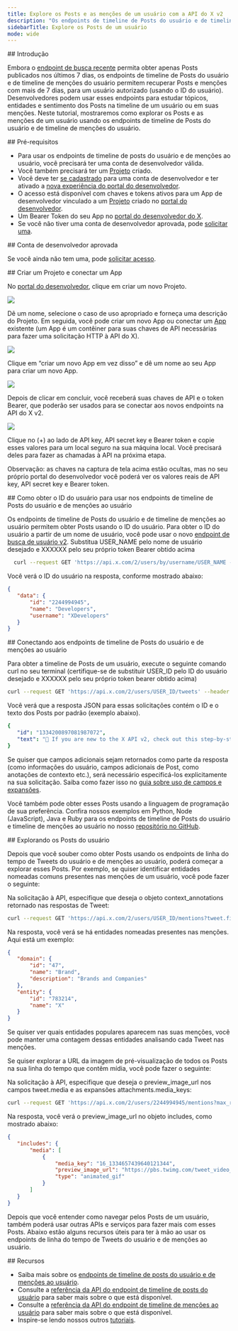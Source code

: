 ```yaml
---
title: Explore os Posts e as menções de um usuário com a API do X v2
description: "Os endpoints de timeline de Posts do usuário e de timeline de menções ao usuário permitem que desenvolvedores recuperem os Posts públicos publicados por um usuário ou que o mencionem."
sidebarTitle: Explore os Posts de um usuário
mode: wide
---
```


<div id="introduction">
  ## Introdução
</div>

Embora o [endpoint de busca recente](/pt-BR/x-api/posts/search/introduction) permita obter apenas Posts publicados nos últimos 7 dias, os endpoints de timeline de Posts do usuário e de timeline de menções do usuário permitem recuperar Posts e menções com mais de 7 dias, para um usuário autorizado (usando o ID do usuário). Desenvolvedores podem usar esses endpoints para estudar tópicos, entidades e sentimento dos Posts na timeline de um usuário ou em suas menções. Neste tutorial, mostraremos como explorar os Posts e as menções de um usuário usando os endpoints de timeline de Posts do usuário e de timeline de menções do usuário.
 

<div id="prerequisites">
  ## Pré-requisitos
</div>

- Para usar os endpoints de timeline de posts do usuário e de menções ao usuário, você precisará ter uma conta de desenvolvedor válida.
- Você também precisará ter um [Projeto](/pt-BR/resources/fundamentals/projects) criado.
- Você deve ter [se cadastrado](https://developer.x.com/en/portal/petition/essential/basic-info) para uma conta de desenvolvedor e ter ativado a [nova experiência do portal do desenvolvedor](https://developer.x.com/en/portal/opt-in.html).
- O acesso está disponível com chaves e tokens ativos para um App de desenvolvedor vinculado a um [Projeto](/pt-BR/resources/fundamentals/projects) criado no [portal do desenvolvedor](/pt-BR/resources/fundamentals/developer-portal).
- Um Bearer Token do seu App no [portal do desenvolvedor do X](/pt-BR/resources/fundamentals/developer-portal).
- Se você não tiver uma conta de desenvolvedor aprovada, pode [solicitar uma](https://developer.x.com/en/apply-for-access).

<div id="approved-developer-account">
  ## Conta de desenvolvedor aprovada
</div>

Se você ainda não tem uma, pode [solicitar acesso](https://developer.x.com/en/apply-for-access).

<div id="create-a-project-and-connect-an-app">
  ## Criar um Projeto e conectar um App
</div>

No [portal do desenvolvedor](https://developer.x.com/en/portal/dashboard), clique em criar um novo Projeto.

<Frame>
  <img src="/images/projects.png.twimg.1920.png" />
</Frame>

Dê um nome, selecione o caso de uso apropriado e forneça uma descrição do Projeto. Em seguida, você pode criar um novo App ou conectar um [App](/pt-BR/resources/fundamentals/developer-apps) existente (um App é um contêiner para suas chaves de API necessárias para fazer uma solicitação HTTP à API do X).

<Frame>
  <img src="/images/add-your-app.png.twimg.1920.png" />
</Frame>

Clique em “criar um novo App em vez disso” e dê um nome ao seu App para criar um novo App.

<Frame>
  <img src="/images/last-step-name-your-app.png.twimg.1920.png" />
</Frame>

Depois de clicar em concluir, você receberá suas chaves de API e o token Bearer, que poderão ser usados para se conectar aos novos endpoints na API do X v2.

<Frame>
  <img src="/images/here-are-your-keys.png.twimg.1920.png" />
</Frame>

Clique no (+) ao lado de API key, API secret key e Bearer token e copie esses valores para um local seguro na sua máquina local. Você precisará deles para fazer as chamadas à API na próxima etapa.

Observação: as chaves na captura de tela acima estão ocultas, mas no seu próprio portal do desenvolvedor você poderá ver os valores reais de API key, API secret key e Bearer token.
 

<div id="how-to-get-the-user-id-for-a-user-to-use-in-the-user-tweet-timeline-and-user-mention-timeline-endpoints">
  ## Como obter o ID do usuário para usar nos endpoints de timeline de Posts do usuário e de menções ao usuário
</div>

Os endpoints de timeline de Posts do usuário e de timeline de menções ao usuário permitem obter Posts usando o ID do usuário. Para obter o ID do usuário a partir de um nome de usuário, você pode usar o novo [endpoint de busca de usuário v2](/pt-BR/x-api/users/lookup/quickstart/user-lookup). Substitua USER\_NAME pelo nome de usuário desejado e XXXXXX pelo seu próprio token Bearer obtido acima

```bash
  curl --request GET 'https://api.x.com/2/users/by/username/USER_NAME --header 'Authorization: Bearer XXXXXX'
```

Você verá o ID do usuário na resposta, conforme mostrado abaixo:

```json
{
   "data": {
       "id": "2244994945",
       "name": "Developers",
       "username": "XDevelopers"
   }
}
```

<div id="connecting-to-the-user-tweet-timeline-and-user-mention-timeline-endpoints">
  ## Conectando aos endpoints de timeline de Posts do usuário e de menções ao usuário
</div>

Para obter a timeline de Posts de um usuário, execute o seguinte comando curl no seu terminal (certifique-se de substituir USER\_ID pelo ID do usuário desejado e XXXXXX pelo seu próprio token bearer obtido acima)

```bash
curl --request GET 'https://api.x.com/2/users/USER_ID/tweets' --header 'Authorization: Bearer XXXXXX'
```

Você verá que a resposta JSON para essas solicitações contém o ID e o texto dos Posts por padrão (exemplo abaixo).

```yaml
{
   "id": "1334200897081987072",
   "text": "👀 If you are new to the X API v2, check out this step-by-step guide to making your first request https://t.co/4rZqThpSbp"
}
```

Se quiser que campos adicionais sejam retornados como parte da resposta (como informações do usuário, campos adicionais de Post, como anotações de contexto etc.), será necessário especificá-los explicitamente na sua solicitação. Saiba como fazer isso no [guia sobre uso de campos e expansões](/pt-BR/x-api/fundamentals/data-dictionary#how-to-use-fields-and-expansions).

Você também pode obter esses Posts usando a linguagem de programação de sua preferência. Confira nossos exemplos em Python, Node (JavaScript), Java e Ruby para os endpoints de timeline de Posts do usuário e timeline de menções ao usuário no nosso [repositório no GitHub](https://github.com/xdevplatform/Twitter-API-v2-sample-code).
 

<div id="exploring-the-users-posts">
  ## Explorando os Posts do usuário
</div>

Depois que você souber como obter Posts usando os endpoints de linha do tempo de Tweets do usuário e de menções ao usuário, poderá começar a explorar esses Posts. Por exemplo, se quiser identificar entidades nomeadas comuns presentes nas menções de um usuário, você pode fazer o seguinte:

Na solicitação à API, especifique que deseja o objeto context\_annotations retornado nas respostas de Tweet:

```bash
curl --request GET 'https://api.x.com/2/users/USER_ID/mentions?tweet.fields=context_annotations' --header 'Authorization: Bearer XXXXXX'
```

Na resposta, você verá se há entidades nomeadas presentes nas menções. Aqui está um exemplo:

```json
{
   "domain": {
       "id": "47",
       "name": "Brand",
       "description": "Brands and Companies"
   },
   "entity": {
       "id": "783214",
       "name": "X"
   }
}
```

Se quiser ver quais entidades populares aparecem nas suas menções, você pode manter uma contagem dessas entidades analisando cada Tweet nas menções.

Se quiser explorar a URL da imagem de pré-visualização de todos os Posts na sua linha do tempo que contêm mídia, você pode fazer o seguinte:

Na solicitação à API, especifique que deseja o preview\_image\_url nos campos tweet.media e as expansões attachments.media\_keys:

```bash
curl --request GET 'https://api.x.com/2/users/2244994945/mentions?max_results=100&media.fields=preview_image_url&expansions=attachments.media_keys' --header 'Authorization: Bearer XXXXXX'
```

Na resposta, você verá o preview\_image\_url no objeto includes, como mostrado abaixo:

```json
{
   "includes": {
       "media": [
           {
               "media_key": "16_1334657439640121344",
               "preview_image_url": "https://pbs.twimg.com/tweet_video_thumb/EoWn3rqU8AAtFWL.jpg",
               "type": "animated_gif"
           }
       ]
   }
}
```

Depois que você entender como navegar pelos Posts de um usuário, também poderá usar outras APIs e serviços para fazer mais com esses Posts. Abaixo estão alguns recursos úteis para ter à mão ao usar os endpoints de linha do tempo de Tweets do usuário e de menções ao usuário.

<div id="resources">
  ## Recursos
</div>

- Saiba mais sobre os [endpoints de timeline de posts do usuário e de menções ao usuário](/pt-BR/x-api/posts/timelines/introduction).
- Consulte a [referência da API do endpoint de timeline de posts do usuário](/pt-BR/x-api/posts/user-posts-timeline-by-user-id) para saber mais sobre o que está disponível.
- Consulte a [referência da API do endpoint de timeline de menções ao usuário](/pt-BR/x-api/posts/user-mention-timeline-by-user-id) para saber mais sobre o que está disponível.
- Inspire-se lendo nossos outros [tutoriais](/pt-BR/tutorials).
